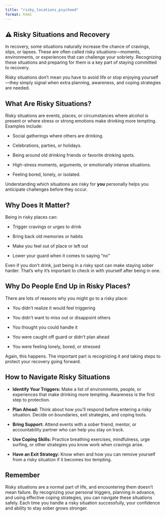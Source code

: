 ```yaml
---
title: "risky_locations_psychoed"
format: html
---
```


## ⚠️ Risky Situations and Recovery

In recovery, some situations naturally increase the chance of cravings, slips, or lapses. These are often called risky situations—moments, environments, or experiences that can challenge your sobriety. Recognizing these situations and preparing for them is a key part of staying committed to recovery.

Risky situations don’t mean you have to avoid life or stop enjoying yourself—they simply signal when extra planning, awareness, and coping strategies are needed.

## What Are Risky Situations?

Risky situations are events, places, or circumstances where alcohol is present or where stress or strong emotions make drinking more tempting. Examples include:

- Social gatherings where others are drinking.

- Celebrations, parties, or holidays.

- Being around old drinking friends or favorite drinking spots.

- High-stress moments, arguments, or emotionally intense situations.

- Feeling bored, lonely, or isolated.

Understanding which situations are risky for **you** personally helps you anticipate challenges before they occur.

## Why Does It Matter?

Being in risky places can:

-   Trigger cravings or urges to drink

-   Bring back old memories or habits

-   Make you feel out of place or left out

-   Lower your guard when it comes to saying "no"

Even if you don’t drink, just being in a risky spot can make staying sober harder. That’s why it’s important to check in with yourself after being in one.

## Why Do People End Up in Risky Places?

There are lots of reasons why you might go to a risky place:

-   You didn’t realize it would feel triggering

-   You didn’t want to miss out or disappoint others

-   You thought you could handle it

-   You were caught off guard or didn’t plan ahead

-   You were feeling lonely, bored, or stressed

Again, this happens. The important part is recognizing it and taking steps to protect your recovery going forward.

## How to Navigate Risky Situations

- **Identify Your Triggers:** Make a list of environments, people, or experiences that make drinking more tempting. Awareness is the first step to protection.

- **Plan Ahead:** Think about how you’ll respond before entering a risky situation. Decide on boundaries, exit strategies, and coping tools.

- **Bring Support:** Attend events with a sober friend, mentor, or accountability partner who can help you stay on track.

- **Use Coping Skills:** Practice breathing exercises, mindfulness, urge surfing, or other strategies you know work when cravings arise.

- **Have an Exit Strategy:** Know when and how you can remove yourself from a risky situation if it becomes too tempting.

::: {.callout}
## Remember

Risky situations are a normal part of life, and encountering them doesn’t mean failure. By recognizing your personal triggers, planning in advance, and using effective coping strategies, you can navigate these situations safely. Each time you handle a risky situation successfully, your confidence and ability to stay sober grows stronger.

:::
